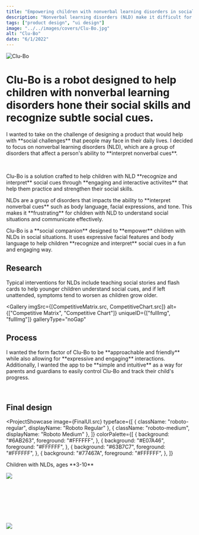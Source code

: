 ```yaml
---
title: "Empowering children with nonverbal learning disorders in social settings"
description: "Nonverbal learning disorders (NLD) make it difficult for children to <strong>understand social cues and empathize</strong> with others. Clu-Bo is a <strong>social companion</strong> that helps children with NLD strengthen their social awareness."
tags: ["product design", "ui design"]
image: "../../images/covers/Clu-Bo.jpg"
alt: "Clu-Bo"
date: "6/1/2022"
---
```





<div class="bannerImgCover">
  <img src={CoverImage.src} alt="Clu-Bo" />
</div>
<div class="caseStudy">
<Overview
  year="2022"
  tags={["individual project", "tools - blender, procreate, figma"]}
>

<h1 slot="header">
  <span style="color: var(--darkAccent)">Clu-Bo</span> is a robot designed to
  help children with nonverbal learning disorders hone their social skills and
  recognize subtle social cues.
</h1>
<div slot="overviewDescription">
  <p>
    I wanted to take on the challenge of designing a product that would help
    with **social challenges** that people may face in their daily lives. I
    decided to focus on nonverbal learning disorders (NLD), which are a group of
    disorders that affect a person's ability to **interpret nonverbal cues**.
  </p>
  <br />
  <p>
    Clu-Bo is a solution crafted to help children with NLD **recognize and
    interpret** social cues through **engaging and interactive activiites** that
    help them practice and strengthen their social skills.
  </p>
</div>

</Overview>

<ProblemSolutionStatement>
  <p slot='problem'>
    NLDs are a group of disorders that impacts the ability to **interpret nonverbal cues** such as body language, 
    facial expressions, and tone. This makes it **frustrating** for children with NLD to understand social situations and communicate effectively.
  </p>

  <p slot="solution">
    Clu-Bo is a **social companion** designed to **empower** children with NLDs in social situations. 
    It uses expressive facial features and body language to help children **recognize and interpret** social cues in a fun and engaging way.
  </p>
</ProblemSolutionStatement>

<PageSection>
  <h2 slot="sectionTitle">Research</h2>
  <p slot="description">
    Typical interventions for NLDs include teaching social stories and flash
    cards to help younger children understand social cues, and if left
    unattended, symptoms tend to worsen as children grow older.
  </p>
</PageSection>
<Gallery
  imgSrc={[
    Persona1.src,
    Persona2.src,
  ]}
  alt={[
    "User Persona 1",
    "User Persona 2",
  ]}
  uniqueID={["fullImg", "fullImg"]}>
</Gallery>
</div>

<Gallery
  imgSrc={[CompetitiveMatrix.src, CompetitiveChart.src]}
  alt={["Competitive Matrix", "Competitive Chart"]}
  uniqueID={["fullImg", "fullImg"]}
  galleryType="noGap"
></Gallery>

<div class="caseStudy">
<PageSection>
  <h2 slot="sectionTitle">Process</h2>
  <p slot="description">
    I wanted the form factor of Clu-Bo to be **approachable and friendly** while also allowing for **expressive and engaging** interactions. 
    Additionally, I wanted the app to be **simple and intuitive** as a way for parents and guardians to easily 
    control Clu-Bo and track their child's progress.
  </p>
</PageSection>
<br/>
<Gallery
  imgSrc={[RobotSketches.src, UISketches.src]}
  alt={["Robot Sketches", "UI Sketches"]}
  uniqueID={["fullImg", "fullImg"]}
  galleryType="noGap"
></Gallery>

<PageSection>
  <h2 slot="sectionTitle">Final design</h2>
  <p slot="description">
  </p>
</PageSection>
</div>

<ProjectShowcase
  image={FinalUI.src}
  typeface={[
    { className: "roboto-regular", displayName: "Roboto Regular" },
    { className: "roboto-medium", displayName: "Roboto Medium" },
  ]}
  colorPalette={[
    {
      background: "#6AB263",
      foreground: "#FFFFFF",
    },
    {
      background: "#E07A46",
      foreground: "#FFFFFF",
    },
    {
      background: "#63B7C7",
      foreground: "#FFFFFF",
    },
    {
      background: "#77467A",
      foreground: "#FFFFFF",
    },
  ]}
>
  <p slot="targetUser">Children with NLDs, ages **3-10**</p>
</ProjectShowcase>

<div class="caseStudy">
  <div id="cluBoProduct">
    <img src={FinalProduct.src} class="imageFill" />
  </div>
</div>

<br />
<br />
<br />
<br />
<br />
<br />
<br />


<img src={Display.src} class="imageFill" />
